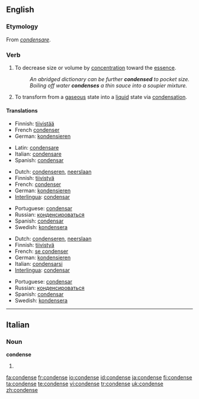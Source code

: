 ==English==

===Etymology===
From {{etyl|la}} ''[[condensare]]''.

===Verb===
{{en-verb|condenses|condensing|condensed}}

# {{transitive}} To decrease size or volume by [[concentration]] toward the [[essence]].
#: ''An abridged dictionary can be further '''condensed''' to pocket size.''
#: ''Boiling off water '''condenses''' a thin sauce into a soupier mixture.''
# {{context|intransitive|chemistry}} To transform from a [[gas]]eous state into a [[liquid]] state via [[condensation]].

====Translations====
{{trans-top|to decrease size or volume}}
* Finnish: [[tiivistää]]
* French [[condenser]]
* German: [[kondensieren]]
{{trans-mid}}
* Latin: [[condensare]]
* Italian: [[condensare]]
* Spanish: [[condensar]]
{{trans-bottom}}

{{trans-top|to transform something into a liquid}}
* Dutch: [[condenseren]], [[neerslaan]]
* Finnish: [[tiivistyä]]
* French: [[condenser]]
* German: [[kondensieren]]
* [[Interlingua]]: [[condensar]]
{{trans-mid}}
* Portuguese: [[condensar]]
* Russian: [[конденсироваться]]
* Spanish: [[condensar]]
* Swedish: [[kondensera]]
{{trans-bottom}}

{{trans-top|tobecome transformed into a liquid}}
* Dutch: [[condenseren]], [[neerslaan]]
* Finnish: [[tiivistyä]]
* French: [[se condenser]]
* German: [[kondensieren]]
* Italian: [[condensarsi]]
* [[Interlingua]]: [[condensar]]
{{trans-mid}}
* Portuguese: [[condensar]]
* Russian: [[конденсироваться]]
* Spanish: [[condensar]]
* Swedish: [[kondensera]]
{{trans-bottom}}

----

==Italian==

===Noun===
'''condense''' {{f}}

# {{plural of|[[condensa]]|lang=Italian}}

[[fa:condense]]
[[fr:condense]]
[[io:condense]]
[[id:condense]]
[[ja:condense]]
[[fi:condense]]
[[ta:condense]]
[[te:condense]]
[[vi:condense]]
[[tr:condense]]
[[uk:condense]]
[[zh:condense]]